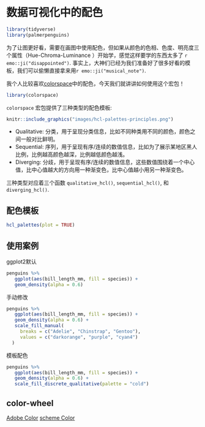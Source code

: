 # 数据可视化中的配色 {#ggplot2-colors}


```r
library(tidyverse)
library(palmerpenguins)
```


为了让图更好看，需要在画图中使用配色，但如果从颜色的色相、色度、明亮度三个属性（Hue-Chroma-Luminance ）开始学，感觉这样要学的东西太多了 `r emo::ji("disappointed")`. 事实上，大神们已经为我们准备好了很多好看的模板，我们可以偷懒直接拿来用`r emo::ji("musical_note")`.


我个人比较喜欢[colorspace](http://colorspace.r-forge.r-project.org/articles/color_spaces.html)中的配色，今天我们就讲讲如何使用这个宏包！

```r
library(colorspace)    
```



`colorspace` 宏包提供了三种类型的配色模板:

```r
knitr::include_graphics("images/hcl-palettes-principles.png")
```

- Qualitative: 分类，用于呈现分类信息，比如不同种类用不同的颜色，颜色之间一般对比鲜明。
- Sequential: 序列，用于呈现有序/连续的数值信息，比如为了展示某地区黑人比例，比例越高颜色越深，比例越低颜色越浅。
- Diverging: 分歧，用于呈现有序/连续的数值信息，这些数值围绕着一个中心值，比中心值越大的方向用一种渐变色，比中心值越小用另一种渐变色。

三种类型对应着三个函数 `qualitative_hcl()`, `sequential_hcl()`, 和 `diverging_hcl()`. 


## 配色模板

```r
hcl_palettes(plot = TRUE)
```

## 使用案例

ggplot2默认
```r
penguins %>% 
   ggplot(aes(bill_length_mm, fill = species)) +
   geom_density(alpha = 0.6)
```

手动修改
```r
penguins %>% 
   ggplot(aes(bill_length_mm, fill = species)) +
   geom_density(alpha = 0.6) +
   scale_fill_manual(
     breaks = c("Adelie", "Chinstrap", "Gentoo"), 
     values = c("darkorange", "purple", "cyan4")
  )
```


模板配色
```r
penguins %>% 
   ggplot(aes(bill_length_mm, fill = species)) +
   geom_density(alpha = 0.6) +
   scale_fill_discrete_qualitative(palette = "cold")
```



## color-wheel

[Adobe Color](https://color.adobe.com/zh/create/color-wheel)
[scheme Color](https://schemecolor.com)
